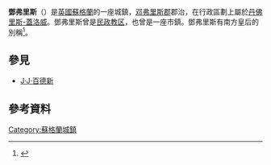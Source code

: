 {{Infobox UK place
|official_name= Dumfries
|country = {{UK}}苏格兰
|static_image_name=Dumfries - panoramio (1).jpg
|static_image_caption= 
|population= 33,280
|population_ref= <ref>{{cite web|url = http://gro-scotland.gov.uk/files//statistics/population-estimates/special-area/mid-2012-settlements/2012-pop-est-sett-local-main-tab3a.pdf|title = Mid-2012 Populations Estimates for Settlements and Localities in Scotland|accessdate = 27 October 2014}}{{Dead link}}</ref><ref>{{Cite web |url=https://www.nrscotland.gov.uk/files//statistics/population-estimates/special-area/mid-2012-settlements/2012-pop-est-sett-local-main-tab2a.pdf |title=存档副本 |accessdate=2019-05-20 |archive-date=2019-02-04 |archive-url=https://web.archive.org/web/20190204064320/https://www.nrscotland.gov.uk/files//statistics/population-estimates/special-area/mid-2012-settlements/2012-pop-est-sett-local-main-tab2a.pdf |dead-url=no }}</ref>
|os_grid_reference= NX976762
|coordinates = {{coord|55.070|-3.603|display=inline,title}}
|london_distance_mi= 285
|edinburgh_distance_mi= 63
|post_town= DUMFRIES
|postcode_area= DG
|postcode_district = DG1/2
|dial_code= 01387
|constituency_westminster=[[鄧弗里斯和加洛韋_(英國國會選區)|鄧弗里斯和加洛韋]]
|gaelic_name= Dùn Phris<ref>{{cite web | url=http://www.gaelicplacenames.org/databasedetails.php?id=413 | title=Gaelic Place-Names of Scotland database | publisher=[[Ainmean-Àite_na_h-Alba|Ainmean-Àite na h-Alba]] | accessdate=17 October 2013 | archive-url=https://web.archive.org/web/20160803142610/http://www.gaelicplacenames.org/databasedetails.php?id=413 | archive-date=2016-08-03 | dead-url=yes }}</ref>
|unitary_scotland= [[邓弗里斯和加洛韦|邓弗里斯和加洛韦]]
|lieutenancy_scotland= [[邓弗里斯郡|邓弗里斯郡]]
|constituency_scottish_parliament=
}}

'''鄧弗里斯'''（{{lang-en|Dumfries}}）是[[英國|英國]][[蘇格蘭|蘇格蘭]]的一座城鎮，[[邓弗里斯郡|邓弗里斯郡]]郡治，在行政區劃上屬於[[丹佛里斯-蓋洛威|丹佛里斯-蓋洛威]]。鄧弗里斯曾是[[民政教区|民政教区]]，也曾是一座市鎮。鄧弗里斯有南方皇后的別稱<ref>{{cite web |url=http://qosfc.com/new_newsview.aspx?newsid=277 |title="Eva Mendes – the latest Queen of the South" 7th November 2010 |publisher=Qosfc.com |date= |accessdate=24 August 2011 |archive-url=https://web.archive.org/web/20150215171804/http://www.qosfc.com/new_newsview.aspx?newsid=277 |archive-date=2015-02-15 |dead-url=yes }}</ref>。

==參見==
*[[J·J·百德新|J·J·百德新]]

==參考資料==
{{Reflist}}
{{Commons category|Dumfries}}

{{Authority control}}
[[Category:蘇格蘭城鎮|Category:蘇格蘭城鎮]]